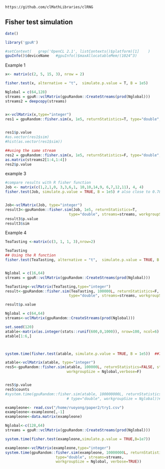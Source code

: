 <!--
%\VignetteEngine{knitr::knitr}
%\VignetteIndexEntry{Fisher test}
-->

`https://github.com/clMathLibraries/clRNG`


## Fisher test simulation

```r
date()
```


```r
library('gpuR')
```

```r
#setContext(   grep('OpenCL 2.1', listContexts()$platform)[1]    )
gpuInfo()$deviceName   #gpuInfo()$maxAllocatableMem/(1024^3)
```






Example 1
```r
x<- matrix(c(2, 5, 15, 3), nrow = 2)

fisher.test(x, alternative = "t",  simulate.p.value = T, B = 1e5)

Nglobal = c(64,128)
streams = gpuR::vclMatrix(gpuRandom::CreateStreams(prod(Nglobal)))
streams2 = deepcopy(streams)


x<-vclMatrix(x,type="integer")
res1 = gpuRandom::fisher.sim(x, 1e5, returnStatistics=T, type="double", streams=streams, workgroupSize = Nglobal)

 
res1$p.value
#as.vector(res1$sim)
#hist(as.vector(res1$sim))
```

```r
##using the same stream
res2 = gpuRandom::fisher.sim(x, 1e5, returnStatistics=F, type="double", streams=streams2, workgroupSize = Nglobal)
as.matrix(streams2[1:4,1:4])
res2$p.value
```




example 3
```r
#compare results with R fisher function
Job <- matrix(c(1,2,1,0, 3,3,6,1, 10,10,14,9, 6,7,12,11), 4, 4)
fisher.test(Job, simulate.p.value = TRUE, B = 1e5) # also close to 0.78


Job<-vclMatrix(Job, type="integer")
result3<-gpuRandom::fisher.sim(Job, 1e5, returnStatistics=T, 
                             type="double", streams=streams, workgroupSize = Nglobal)
result3$p.value
result3$sim
```













Example 4
```r
TeaTasting <-matrix(c(3, 1, 1, 3),nrow=2)

TeaTasting
## Using the R function 
fisher.test(TeaTasting, alternative = "t",  simulate.p.value = TRUE, B = 1e5)


Nglobal = c(16,64)
streams = gpuR::vclMatrix(gpuRandom::CreateStreams(prod(Nglobal)))

TeaTasting<-vclMatrix(TeaTasting,type="integer")
result<-gpuRandom::fisher.sim(TeaTasting, 100000L, returnStatistics=F, 
                             type="double", streams=streams, workgroupSize = Nglobal)

result$p.value
```





```r
Nglobal = c(64,64)
streams<-vclMatrix(gpuRandom::CreateStreams(prod(Nglobal)))

set.seed(120)
atable<-matrix(as.integer(stats::runif(600,0,1000)), nrow=100, ncol=6)
atable[1:6,]



system.time(fisher.test(atable, simulate.p.value = TRUE, B = 1e5))  ##72.596s on cpu, 250.825s on my cpu

atable<-vclMatrix(atable, type="integer")
res5<-gpuRandom::fisher.sim(atable, 100000L, returnStatistics=FALSE, streams=streams, type="double", 
                            workgroupSize = Nglobal,verbose=F)


res5$p.value
res5$counts
#system.time(gpuRandom::fisher.sim(atable, 100000000L, returnStatistics=FALSE, streams=streams,
                            # type="double", workgroupSize = Nglobal))#171.8


```



```r
exampleone<- read.csv("/home/ruoyong/paper2/try1.csv")
exampleone<-exampleone[,-1]
exampleone<-data.matrix(exampleone)
```

```r
Nglobal<-c(128,64)
streams = gpuR::vclMatrix(gpuRandom::CreateStreams(prod(Nglobal)))

system.time(fisher.test(exampleone,simulate.p.value = TRUE,B=1e7))

exampleone<-vclMatrix(exampleone,type="integer")
system.time(gpuRandom::fisher.sim(exampleone, 10000000L, returnStatistics=FALSE, 
                       type="double", streams=streams, 
                       workgroupSize = Nglobal, verbose=TRUE))
```








